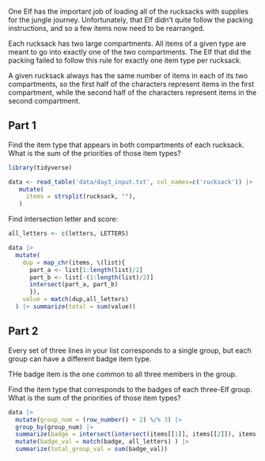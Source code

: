 One Elf has the important job of loading all of the rucksacks with supplies for the jungle journey. Unfortunately, that Elf didn't quite follow the packing instructions, and so a few items now need to be rearranged.

Each rucksack has two large compartments. All items of a given type are meant to go into exactly one of the two compartments.
The Elf that did the packing failed to follow this rule for exactly one item type per rucksack.

A given rucksack always has the same number of items in each of its two compartments, so the first half of the characters represent items in the first compartment, while the second half of the characters represent items in the second compartment.


## Part 1
Find the item type that appears in both compartments of each rucksack. What is the sum of the priorities of those item types?


```r
library(tidyverse)

data <- read_table('data/day3_input.txt', col_names=c('rucksack')) |>
   mutate(
     items = strsplit(rucksack, ""),
   ) 
```



Find intersection letter and score:

```r
all_letters <- c(letters, LETTERS)

data |>
  mutate(
    dup = map_chr(items, \(list){
      part_a <- list[1:length(list)/2]
      part_b <- list[-(1:length(list)/2)]
      intersect(part_a, part_b)
      }),
    value = match(dup,all_letters)
  ) |> summarize(total = sum(value))

```

## Part 2

Every set of three lines in your list corresponds to a single group, but each group can have a different badge item type.

THe badge item is the one common to all three members in the group.

Find the item type that corresponds to the badges of each three-Elf group. What is the sum of the priorities of those item types?

```r
data |> 
  mutate(group_num = (row_number() + 2) %/% 3) |>
  group_by(group_num) |>
  summarize(badge = intersect(intersect(items[[1]], items[[2]]), items[[3]])) |>
  mutate(badge_val = match(badge, all_letters) ) |> 
  summarize(total_group_val = sum(badge_val))
```

 


